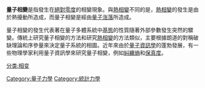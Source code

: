 {{Multiple issues|
{{Notability Unreferenced|time=2022-05-31T07:18:02+00:00}}
{{Unreferenced|time=2022-05-31T07:18:02+00:00}}
}}
'''量子相變'''是指發生在[[絕對零度|絕對零度]]的相變現象。與[[相變|熱相變]]不同的是，[[相變|熱相變]]的發生是由於熱擾動所造成，而量子相變是經由[[量子涨落|量子涨落]]所造成。

量子相變的發生代表著在量子多體系統中[[基態|基態]]的性質隨著外部參數發生突然的驟變。傳統上研究量子相變的方法和研究[[相變|熱相變]]的方法類似，主要根據朗道的對稱破缺理論和序參量來決定量子系統的相圖。近年來由於[[量子資訊學|量子資訊學]]的蓬勃發展，有一些物理學家利用量子資訊學來研究量子相變，例如[[糾纏熵|糾纏熵]]和[[保真度_(量子資訊學)|保真度]]。

[[Category:量子力學|Category:量子力學]]
[[Category:統計力學|Category:統計力學]]
[[分类:相变|分类:相变]]